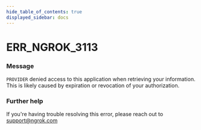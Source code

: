 ```yaml
---
hide_table_of_contents: true
displayed_sidebar: docs
---
```



# ERR_NGROK_3113

### Message

`PROVIDER` denied access to this application when retrieving your information. This is likely caused by expiration or revocation of your authorization.

<ErrorDetails error="err_ngrok_3113" />

### Further help

If you're having trouble resolving this error, please reach out to [support@ngrok.com](mailto:support@ngrok.com?subject=Help%20with%20ERR_NGROK_3113)

